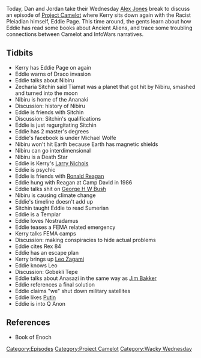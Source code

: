 {{DEFAULTSORT:
    #_EPISODE_0204:Sweary Kerry's Larry
}}{{Episode
    | title           = Sweary Kerry's Larry
    | caption         = Listen to this episode on [https://knowledgefight.libsyn.com/knowledge-fight-sweary-kerrys-larry Libsyn] [https://open.spotify.com/episode/3UgKgGJgWsxOSmlsi3JiyP Spotify], Read the [[Transcript/204: Sweary Kerry's Larry|Unofficial Transcript]]
    | episodeNumber   = 204
    | length          = 01:38:35
    | airDate         = September 12, 2018
    | episodeType     = [[:Category:Project Camelot|Project Camelot]], [[:Category:Wacky Wednesday|Wacky Wednesday]]
    | appearance      = [[Kerry Cassidy]], [[Eddie Page]], [[Zecharia Sitchin]], [[Michael Wolfe]], [[Tommy Coleman Jr]], [[Bob Dean]], [[Wendell Stevens]], [[Ronald Reagan]], [[George H W Bush]], [[Leo Zagami]], [[Jim Bakker]]
    | previousEpisode = [[203: March 2-4, 2009]]
    | nextEpisode     = [[205: September 13, 2018]]
}}

{{Stub}}

Today, Dan and Jordan take their Wednesday [[Alex Jones]] break to discuss an episode of [[Project Camelot]] where Kerry sits down again with the Racist Pleiadian himself, Eddie Page. This time around, the gents learn about how Eddie has read some books about Ancient Aliens, and trace some troubling connections between Camelot and InfoWars narratives.

==Tidbits==

*Kerry has Eddie Page on again
*Eddie warns of Draco invasion
*Eddie talks about Nibiru
*Zecharia Sitchin said Tiamat was a planet that got hit by Nibiru, smashed and turned into the moon
*Nibiru is home of the Ananaki
*Discussion: history of Nibiru
*Eddie is friends with Sitchin
*Discussion: Sitchin's qualifications
*Eddie is just regurgitating Sitchin
*Eddie has 2 master's degrees
*Eddie's facebook is under Michael Wolfe
*Nibiru won't hit Earth because Earth has magnetic shields
*Nibiru can go interdimensional
*Nibiru is a Death Star
*Eddie is Kerry's [[Larry Nichols]]
*Eddie is psychic
*Eddie is friends with [[Ronald Reagan]]
*Eddie hung with Reagan at Camp David in 1986
*Eddie talks shit on [[George H W Bush]]
*Nibiru is causing climate change
*Eddie's timeline doesn't add up
*Sitchin taught Eddie to read Sumerian
*Eddie is a Templar
*Eddie loves Nostradamus
*Eddie teases a FEMA related emergency
*Kerry talks FEMA camps
*Discussion: making conspiracies to hide actual problems
*Eddie cites Rex 84
*Eddie has an escape plan
*Kerry brings up [[Leo Zagami]]
*Eddie knows Leo
*Discussion: Gobekli Tepe
*Eddie talks about Anasazi in the same way as [[Jim Bakker]]
*Eddie references a final solution
*Eddie claims "we" shut down military satellites
*Eddie likes [[Vladimir Putin|Putin]]
*Eddie is into Q Anon

==References==

*Book of Enoch

[[Category:Episodes]]
[[Category:Project Camelot]]
[[Category:Wacky Wednesday]]
